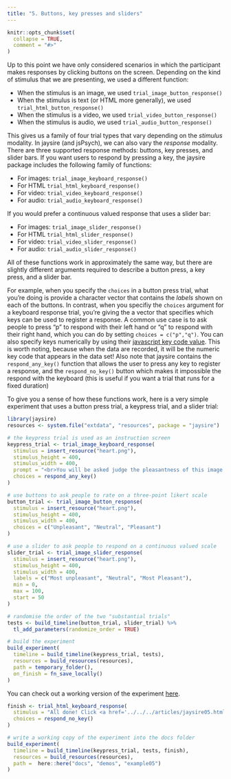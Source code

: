 ```yaml
---
title: "5. Buttons, key presses and sliders"
---
```


```r
knitr::opts_chunk$set(
  collapse = TRUE,
  comment = "#>"
)
```

Up to this point we have only considered scenarios in which the participant makes responses by clicking buttons on the screen. Depending on the kind of stimulus that we are presenting, we used a different function:

- When the stimulus is an image, we used `trial_image_button_response()` 
- When the stimulus is text (or HTML more generally), we used `trial_html_button_response()` 
- When the stimulus is a video, we used `trial_video_button_response()` 
- When the stimulus is audio, we used `trial_audio_button_response()`

This gives us a family of four trial types that vary depending on the *stimulus* modality. In jaysire (and jsPsych), we can also vary the *response* modality. There are three supported response methods: buttons, key presses, and slider bars. If you want users to respond by pressing a key, the jaysire package includes the following family of functions:

- For images: `trial_image_keyboard_response()` 
- For HTML `trial_html_keyboard_response()` 
- For video: `trial_video_keyboard_response()` 
- For audio: `trial_audio_keyboard_response()`

If you would prefer a continuous valued response that uses a slider bar:

- For images: `trial_image_slider_response()` 
- For HTML `trial_html_slider_response()` 
- For video: `trial_video_slider_response()` 
- For audio: `trial_audio_slider_response()`

All of these functions work in approximately the same way, but there are slightly different arguments required to describe a button press, a key press, and a slider bar. 

For example, when you specify the `choices` in a button press trial, what you're doing is provide a character vector that contains the *labels* shown on each of the buttons. In contrast, when you specifiy the `choices` argument for a keyboard response trial, you're giving the a vector that specifies which keys can be used to register a response. A common use case is to ask people to press "p" to respond with their left hand or "q" to respond with their right hand, which you can do by setting `choices = c("p","q")`. You can also specify keys numerically by using their [javascript key code value](https://www.cambiaresearch.com/articles/15/javascript-char-codes-key-codes). This is worth noting, because when the data are recorded, it will be the numeric key code that appears in the data set! Also note that jaysire contains the `respond_any_key()` function that allows the user to press any key to register a response, and the `respond_no_key()` button which makes it impossible the respond with the keyboard (this is useful if you want a trial that runs for a fixed duration)

To give you a sense of how these functions work, here is a very simple experiment that uses a button press trial, a keypress trial, and a slider trial:

```r
library(jaysire)
resources <- system.file("extdata", "resources", package = "jaysire")

# the keypress trial is used as an instruction screen
keypress_trial <- trial_image_keyboard_response(
  stimulus = insert_resource("heart.png"),
  stimulus_height = 400,
  stimulus_width = 400,
  prompt = "<br>You will be asked judge the pleasantness of this image. Press any key to continue",
  choices = respond_any_key()
)

# use buttons to ask people to rate on a three-point likert scale
button_trial <- trial_image_button_response(
  stimulus = insert_resource("heart.png"), 
  stimulus_height = 400,
  stimulus_width = 400,
  choices = c("Unpleasant", "Neutral", "Pleasant") 
)

# use a slider to ask people to respond on a continuous valued scale
slider_trial <- trial_image_slider_response(
  stimulus = insert_resource("heart.png"), 
  stimulus_height = 400,
  stimulus_width = 400,
  labels = c("Most unpleasant", "Neutral", "Most Pleasant"),
  min = 0,
  max = 100,
  start = 50
)

# randomise the order of the two "substantial trials"
tests <- build_timeline(button_trial, slider_trial) %>%
  tl_add_parameters(randomize_order = TRUE)

# build the experiment
build_experiment(
  timeline = build_timeline(keypress_trial, tests),
  resources = build_resources(resources),
  path = temporary_folder(), 
  on_finish = fn_save_locally()
)
```

You can check out a working version of the experiment [here](../demos/example05/experiment/index.html).

```r
finish <- trial_html_keyboard_response(
  stimulus = "All done! Click <a href='../../../articles/jaysire05.html'>here</a> to return to the vignette.",
  choices = respond_no_key()
)

# write a working copy of the experiment into the docs folder
build_experiment(
  timeline = build_timeline(keypress_trial, tests, finish),
  resources = build_resources(resources),
  path =  here::here("docs", "demos", "example05")
)
```




